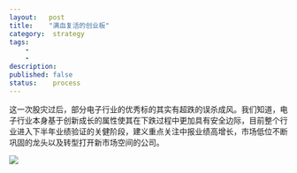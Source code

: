 ```yaml
---
layout:   post
title:    "满血复活的创业板"
category:  strategy
tags:     
    -  
    -   
description: 
published: false
status:    process
---
```


这一次股灾过后，部分电子行业的优秀标的其实有超跌的误杀成风。我们知道，电子行业本身基于创新成长的属性使其在下跌过程中更加具有安全边际，目前整个行业进入下半年业绩验证的关健阶段，建义重点关注中报业绩高增长，市场低位不断巩固的龙头以及转型打开新市场空间的公司。

[![](/finance/assets/img/2015-08-04-满血复活的创业板/Selection_012.png)](/finance/assets/img/2015-08-04-满血复活的创业板/Selection_012.png)